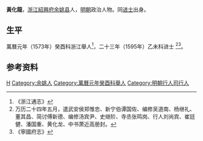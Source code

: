'''黃化龍'''，[[浙江|浙江]][[紹興府|紹興府]][[余姚县|余姚县]]人，[[明朝|明朝]]政治人物。同[[进士|进士]]出身。

==生平==
萬曆元年（1573年）癸酉科浙江舉人<ref>《浙江通志》</ref>，二十三年（1595年）乙未科进士<!-- ，授[[行人司|行人司]]行人，奉命册封 --><ref>万历二十四年五月，遣武安侯郑惟忠、新宁伯谭国佐、编修吴道南、杨继礼、董其昌、简讨傅新德、编修汤宾尹、史继阶、寺丞张鸣岗、行人刘尚宾、崔廷健、潘国重、黄化龙、中书萧近高册封。</ref><ref>《寧國府志》</ref>。

==参考资料==
{{reflist}}

{{萬曆二十三年乙未科殿試金榜}}

{{Authority control}}

{{DEFAULTSORT:Huang黄}}
[[Category:黄姓|H]]
[[Category:余姚人|Category:余姚人]]
[[Category:萬曆元年癸酉科舉人|Category:萬曆元年癸酉科舉人]]
[[Category:明朝行人司行人|Category:明朝行人司行人]]


{{明朝人物小作品}}